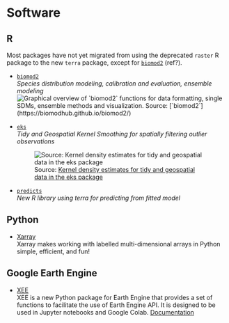 # Software {.unnumbered}

## R

Most packages have not yet migrated from using the deprecated `raster` R package to the new `terra` package, except for [`biomod2`](https://biomodhub.github.io/biomod2/) (ref?).

-   [`biomod2`](https://biomodhub.github.io/biomod2/)\
    *Species distribution modeling, calibration and evaluation, ensemble modeling\
    *![Graphical overview of \`biomod2\` functions for data formatting, single SDMs, ensemble methods and visualization. Source: \[\`biomod2\`\](https://biomodhub.github.io/biomod2/)](https://biomodhub.github.io/biomod2/articles/pictures/SCHEMA_BIOMOD2_WORKFLOW_functions.png)

-   [`eks`](https://cran.r-project.org/web/packages/eks/vignettes/tidysf_kde.html)\
    *Tidy and Geospatial Kernel Smoothing for spatially filtering outlier observations*

    ![Source: [Kernel density estimates for tidy and geospatial data in the eks package](https://cran.r-project.org/web/packages/eks/vignettes/tidysf_kde.html)](figures/software/eks.png){#fig-eks}

-   [`predicts`](Species%20distribution%20modeling,%20calibration%20and%20evaluation,%20ensemble%20modeling)\
    *New R library using terra for predicting from fitted model*

## Python

-   [Xarray](https://docs.xarray.dev/en/stable/)\
    Xarray makes working with labelled multi-dimensional arrays in Python simple, efficient, and fun!

## Google Earth Engine

-   [XEE](https://github.com/google/Xee)\
    XEE is a new Python package for Earth Engine that provides a set of functions to facilitate the use of Earth Engine API. It is designed to be used in Jupyter notebooks and Google Colab. [Documentation](https://google.github.io/Xee/)
